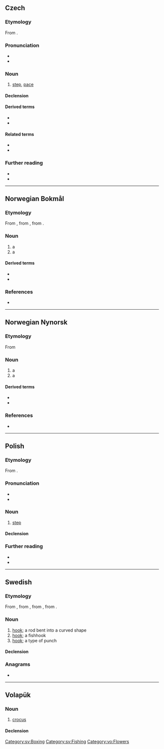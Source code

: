 {{also|krök|Krök}}
==Czech==

===Etymology===
From {{inh|cs|sla-pro|*krokъ}}.

===Pronunciation===
* {{cs-IPA}}
* {{audio|cs|Cs-krok.ogg|audio}}

===Noun===
{{cs-noun|g=m}}

# [[step]], [[pace]]

====Declension====
{{cs-decl-noun-auto|mi|kr|o|k}}

====Derived terms====
* {{l|cs|krůček|g=m}}
* {{l|cs|krokovat}}

====Related terms====
* {{l|cs|kročej|g=m}}
* {{l|cs|kráčet}}

===Further reading===
* {{R:PSJC}}
* {{R:SSJC}}

----

==Norwegian Bokmål==

===Etymology===
From {{der|nb|non|krókr}}, from {{der|nb|gem-pro|*krōkaz}}, from {{der|nb|ine-pro|*gerg-}}.

===Noun===
{{nb-noun-m1}}

# a {{l|en|hook}}
# a {{l|en|corner}} {{q|e.g. of a room}}

====Derived terms====
* {{l|nb|fiskekrok}}
* {{l|nb|kroksjø}}

===References===
* {{R:The Bokmål Dictionary}}

----

==Norwegian Nynorsk==

===Etymology===
From {{der|nn|non|krókr}}

===Noun===
{{nn-noun-m1}}

# a {{l|en|hook}}
# a {{l|en|corner}} {{q|e.g. of a room}}

====Derived terms====
* {{l|nn|fiskekrok}}
* {{l|nn|kroksjø}}

===References===
* {{R:The Nynorsk Dictionary}}

----

==Polish==
{{wp|lang=pl}}
===Etymology===
From {{inh|pl|sla-pro|*krokъ}}.

===Pronunciation===
* {{pl-IPA}}
* {{audio|pl|Pl-krok.ogg|audio}}

===Noun===
{{pl-noun|m-in|dim=kroczek}}

# [[step]]

====Declension====
{{pl-decl-noun-masc-inani|kro|k|u}}

===Further reading===
* {{R:pl:WSJP}}
* {{R:PWN}}

----

==Swedish==

===Etymology===
From {{inh|sv|gmq-osw|kroker|krōker}}, from {{inh|sv|non|krókr||hook}}, from {{inh|sv|gem-pro|*krōkaz}}, from {{inh|sv|ine-pro|*ger-}}.

===Noun===
{{sv-noun|c}}

# [[hook]]; a rod bent into a curved shape
# [[hook]]; a fishhook
# [[hook]]; a type of punch

====Declension====
{{sv-infl-noun-c-ar}}

===Anagrams===
* {{anagrams|sv|a=kkor|kork}}

[[Category:sv:Boxing]]
[[Category:sv:Fishing]]

----

==Volapük==

===Noun===
{{vo-noun}}

# [[crocus]]

====Declension====
{{vo-decl-noun}}

[[Category:vo:Flowers]]